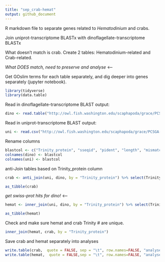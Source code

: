 ```yaml
---
title: "sep_crab-hemat"
output: github_document
---
```


R markdown file to separate genes related to _Hematodinium_ and crabs.

Join uniprot-transcriptome BLASTx with dinoflagellate-transcriptome BLASTx

What doesn't match is crab. 
Create 2 tables: Hematodinium-related and Crab-related. 

*What DOES match, need to preserve and analyse*  <---

Get GOslim terms for each table separately, and dig deeper into genes separately (jupyter notebook). 

```r
library(tidyverse)
library(data.table)
```

Read in dinoflagellate-transcriptome BLAST output:
```r
dino <- read.table("http://owl.fish.washington.edu/scaphapoda/grace/PCSGA-2019/Cb_v1_blastx_uniprot2864_imac.tab", sep = '\t', header = FALSE)
```

Read in uniprot-transcriptome BLAST output: 
```r
uni <- read.csv("http://owl.fish.washington.edu/scaphapoda/grace/PCSGA-2019/1108-cbairdiblast-sprot.tab", sep = '\t', header = TRUE)
```

Rename columns
```r
blastcol <- c("Trinity_protein", "sseqid", "pident", "length", "mismatch", "gapopen", "qstart", "qend", "sstart", "send", "evalue", "bitscore")
colnames(dino) <- blastcol
colnames(uni) <- blastcol
```

anti-Join tables based on Trinity_protein column
```r
crab <- anti_join(uni, dino, by = "Trinity_protein") %>% select(Trinity_protein, sseqid, evalue) %>% distinct()
```

```r
as_tibble(crab)
```

*get swiss-prot hits for dino!*  <---

```r
hemat <- inner_join(uni, dino, by = "Trinity_protein") %>% select(Trinity_protein, sseqid.x, evalue.x) %>% distinct()
```




```r
as_tibble(hemat)
```


Check and make sure hemat and crab Trinity # are unique.

```r
inner_join(hemat, crab, by = "Trinity_protein")
```



Save crab and hemat separately into analyses
```r
write.table(crab,  quote = FALSE, sep = "\t", row.names=FALSE, "analyses/crab-blastx-sp.tab")
write.table(hemat,  quote = FALSE,sep = "\t", row.names=FALSE, "analyses/hemat-blastx-sp.tab")
```


